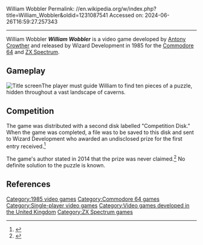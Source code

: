 William Wobbler
Permalink: //en.wikipedia.org/w/index.php?title=William_Wobbler&oldid=1231087541
Accessed on: 2024-06-26T16:59:27.257343



------
William Wobbler
{{Short description|1985 video game}}
{{More citations needed|date=January 2020}}
{{Infobox video game
|title = William Wobbler
|image = [[Image:Spectrum - William Wobbler.jpg|240px|William Wobbler]]
|caption = Cover art
|developer = [[Antony Crowther]]
|publisher = Wizard Development
|designer = Antony Crowther
|released = {{vgrelease|NA|1985<ref name="gamefaqs">{{cite web| url = http://www.gamefaqs.com/c64/572249-william-wobbler/data| title = Release information | publisher = [[GameFAQs]]| date = | accessdate = 2010-06-19}}</ref>|EU|1985<ref name="gamefaqs"/>}}
|genre = [[Adventure game|Adventure]]
|modes = [[Single-player video game|Single-player]]
|platforms = [[Commodore 64]], [[ZX Spectrum]]
}}
'''''William Wobbler''''' is a video game developed by [[Antony Crowther]] and released by Wizard Development in 1985 for the [[Commodore 64]] and [[ZX Spectrum]].

==Gameplay==
[[Image:William Wobbler.gif|thumb|left|Title screen]]The player must guide William to find ten pieces of a puzzle, hidden throughout a vast landscape of caverns.

==Competition==
<!--  Commented out because image was deleted: [[Image:William Wobbler screenshot.gif|left|150px|A scene from the game]] -->
The game was distributed with a second disk labelled "Competition Disk." When the game was completed, a file was to be saved to this disk and sent to Wizard Development who awarded an undisclosed prize for the first entry received.<ref>{{Cite web|url=https://archive.org/details/zzap64-magazine-007/page/n33/mode/2up?view=theater|title=ZZap!64 Magazine Issue 007|date=November 1985}}</ref>

The game's author stated in 2014 that the prize was never claimed.<ref>{{cite web|url=https://www.lemon64.com/forum/viewtopic.php?t=46255&start=30|title=William Wobbler Puzzle (Lemon64)}}</ref> No definite solution to the puzzle is known.

==References==
{{Reflist}}

{{Authority control}}

[[Category:1985 video games]]
[[Category:Commodore 64 games]]
[[Category:Single-player video games]]
[[Category:Video games developed in the United Kingdom]]
[[Category:ZX Spectrum games]]


{{adventure-videogame-stub}}